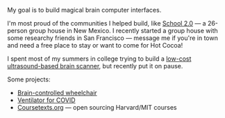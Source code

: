 

My goal is to build magical brain computer interfaces.

I'm most proud of the communities I helped build, like [School 2.0](https://school2point0.com) — a 26-person group house in New Mexico. I recently started a group house with some researchy friends in San Francisco — message me if you're in town and need a free place to stay or want to come for Hot Cocoa!

I spent most of my summers in college trying to build a [low-cost ultrasound-based brain scanner](https://pioneer.app/winners/raffi-hotter), but recently put it on pause.

Some projects:
- [Brain-controlled wheelchair](https://youtu.be/_46AoSnHCRo?si=8-TZs3gyXlF4wdYP)
- [Ventilator for COVID](https://github.com/breeze-ventilator/covid19-ventilator)
- [Coursetexts.org](https://coursetexts.org) — open sourcing Harvard/MIT courses


<Socials />
